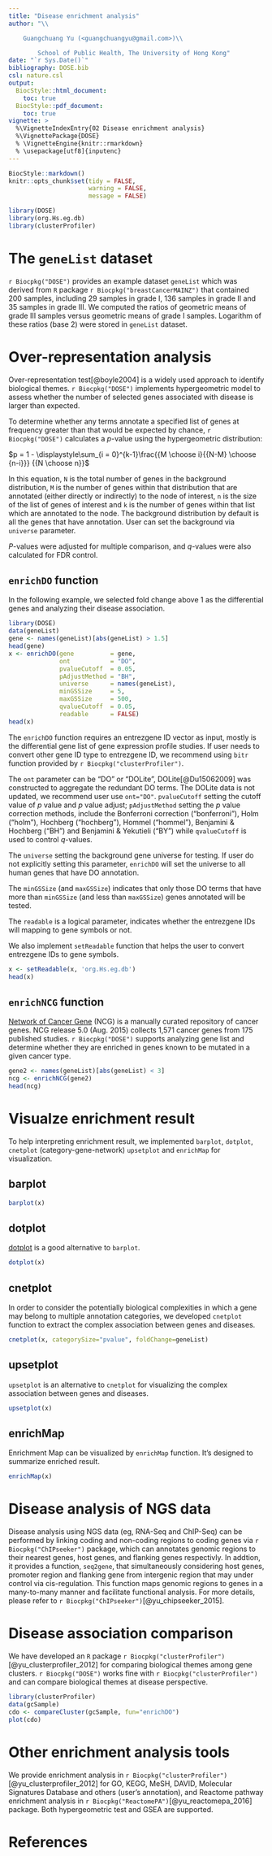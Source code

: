 ```yaml
---
title: "Disease enrichment analysis"
author: "\\

	Guangchuang Yu (<guangchuangyu@gmail.com>)\\

        School of Public Health, The University of Hong Kong"
date: "`r Sys.Date()`"
bibliography: DOSE.bib
csl: nature.csl
output: 
  BiocStyle::html_document:
    toc: true
  BiocStyle::pdf_document:
    toc: true
vignette: >
  %\VignetteIndexEntry{02 Disease enrichment analysis}
  %\VignettePackage{DOSE}
  % \VignetteEngine{knitr::rmarkdown}
  % \usepackage[utf8]{inputenc}
---
```


```r
BiocStyle::markdown()
knitr::opts_chunk$set(tidy = FALSE,
                      warning = FALSE,
                      message = FALSE)
```

```r
library(DOSE)
library(org.Hs.eg.db)
library(clusterProfiler)
```

# The `geneList` dataset

`r Biocpkg("DOSE")` provides an example dataset `geneList` which was derived from `R` package `r Biocpkg("breastCancerMAINZ")` that contained 200 samples, including 29 samples in grade I, 136 samples in grade II and 35 samples in grade III. We computed the ratios of geometric means of grade III samples versus geometric means of grade I samples. Logarithm of these ratios (base 2) were stored in `geneList` dataset.


# Over-representation analysis

Over-representation test[@boyle2004] is a widely used approach to identify biological themes. 
`r Biocpkg("DOSE")` implements hypergeometric model to assess whether the number of selected genes associated with disease is larger than expected. 

To determine whether any terms annotate a specified list of genes at frequency greater than that would be expected by chance, `r Biocpkg("DOSE")` calculates a _p_-value using the hypergeometric distribution:

$p = 1 - \displaystyle\sum_{i = 0}^{k-1}\frac{{M \choose i}{{N-M} \choose {n-i}}} {{N \choose n}}$

In this equation, `N` is the total number of genes in the background distribution, 
`M` is the number of genes within that distribution that are annotated (either directly or indirectly) to the
node of interest, 
`n` is the size of the list of genes of interest and `k` is the number of genes within that list which
are annotated to the node. The background distribution by default is
all the genes that have annotation. User can set the background via `universe` parameter.

_P_-values were adjusted for multiple comparison, and _q_-values were also calculated for FDR control.


## `enrichDO` function

In the following example, we selected fold change above 1 as the differential genes and analyzing their disease association.

```r
library(DOSE)
data(geneList)
gene <- names(geneList)[abs(geneList) > 1.5]
head(gene)
x <- enrichDO(gene          = gene,
              ont           = "DO", 
              pvalueCutoff  = 0.05,
              pAdjustMethod = "BH",
              universe      = names(geneList), 
              minGSSize     = 5,
              maxGSSize     = 500,
              qvalueCutoff  = 0.05,
              readable      = FALSE)
head(x)
```

The `enrichDO` function requires an entrezgene ID vector as input, mostly is the differential gene list of gene expression profile studies. If user needs to convert other gene ID type to entrezgene ID, we recommend using `bitr` function provided by `r Biocpkg("clusterProfiler")`.

The `ont` parameter can be "DO" or "DOLite", DOLite[@Du15062009] was constructed to aggregate the redundant DO terms. The DOLite data is not updated, we recommend user use `ont="DO"`. `pvalueCutoff` setting the cutoff value of *p* value and *p* value adjust; `pAdjustMethod` setting the *p* value correction methods, include the Bonferroni correction ("bonferroni"), Holm ("holm"), Hochberg ("hochberg"), Hommel ("hommel"), Benjamini \& Hochberg ("BH") and Benjamini \& Yekutieli ("BY") while `qvalueCutoff` is used to control *q*-values.

The `universe` setting the background gene universe for testing. If user do not explicitly setting this parameter, `enrichDO` will set the universe to all human genes that have DO annotation.

The `minGSSize` (and `maxGSSize`) indicates that only those DO terms that have more than `minGSSize` (and less than `maxGSSize`) genes annotated will be tested.

The `readable` is a logical parameter, indicates whether the entrezgene IDs will mapping to gene symbols or not.

We also implement `setReadable` function that helps the user to convert entrezgene IDs to gene symbols.

```r
x <- setReadable(x, 'org.Hs.eg.db')
head(x)
```

## `enrichNCG` function

[Network of Cancer Gene](http://ncg.kcl.ac.uk/) (NCG) is a manually curated repository of cancer genes. NCG release 5.0 (Aug. 2015) collects 1,571 cancer genes from 175 published studies. `r Biocpkg("DOSE")` supports analyzing gene list and determine whether they are enriched in genes known to be mutated in a given cancer type.

```r
gene2 <- names(geneList)[abs(geneList) < 3]
ncg <- enrichNCG(gene2)
head(ncg)
```

# Visualze enrichment result

To help interpreting enrichment result, we implemented `barplot`, `dotplot`, `cnetplot` (category-gene-network) `upsetplot` and `enrichMap` for visualization. 

## barplot

```r
barplot(x)
```

## dotplot

[dotplot](http://guangchuangyu.github.io/2015/06/dotplot-for-enrichment-result/) is a good alternative to `barplot`.

```r
dotplot(x)
```

## cnetplot

In order to consider the potentially biological complexities in which a gene may belong to multiple annotation categories, we developed `cnetplot` function to extract the complex association between genes and diseases.

```r
cnetplot(x, categorySize="pvalue", foldChange=geneList)
```

## upsetplot

`upsetplot` is an alternative to `cnetplot` for visualizing the complex association between genes and diseases.

```r
upsetplot(x)
```

## enrichMap

Enrichment Map can be visualized by `enrichMap` function. It's designed to summarize enriched result.

```r
enrichMap(x)
```

# Disease analysis of NGS data

Disease analysis using NGS data (eg, RNA-Seq and ChIP-Seq) can be performed by linking coding and non-coding regions to coding genes via `r Biocpkg("ChIPseeker")` package, which can annotates genomic regions to their nearest genes, host genes, and flanking genes respectivly. In addtion, it provides a function, `seq2gene`, that simultaneously considering host genes, promoter region and flanking gene from intergenic region that may under control via cis-regulation. This function maps genomic regions to genes in a many-to-many manner and facilitate functional analysis. For more details, please refer to `r Biocpkg("ChIPseeker")`[@yu_chipseeker_2015].


# Disease association comparison

We have developed an `R` package `r Biocpkg("clusterProfiler")`[@yu_clusterprofiler_2012] for comparing biological themes among gene clusters.
`r Biocpkg("DOSE")` works fine with `r Biocpkg("clusterProfiler")` and can compare biological themes at disease perspective.
 
```r
library(clusterProfiler)
data(gcSample)
cdo <- compareCluster(gcSample, fun="enrichDO")
plot(cdo)
```

# Other enrichment analysis tools

We provide enrichment analysis in `r Biocpkg("clusterProfiler")`[@yu_clusterprofiler_2012] for GO, KEGG, MeSH, DAVID, Molecular Signatures Database and others (user's annotation), and Reactome pathway enrichment analysis in `r Biocpkg("ReactomePA")`[@yu_reactomepa_2016] package. Both hypergeometric test and GSEA are supported.


# References
